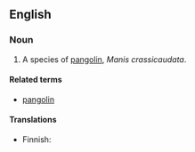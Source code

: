 {{wikipedia|pangolin}}
==English==

===Noun===
{{en-noun|sg=[[Indian]] [[pangolin]]}}

# A species of [[pangolin]], ''Manis crassicaudata''.

====Related terms====
*[[pangolin]]

====Translations====
{{top}}
*Finnish: {{t|fi|intianmuurahaiskäpy}}
{{bottom}}